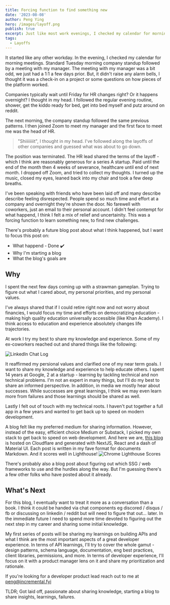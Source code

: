 ```yaml
---
title: Forcing function to find something new
date: '2023-08-08'
author: Peng Ying
hero: /images/layoff.png
publish: true
excerpt: Just like most work evenings, I checked my calendar for morning meetings.  There was a hint of something odd - a morning meeting with my manager, even though we just had a 1:1 a few days prior.
tags:
  - Layoffs
---
```


It started like any other workday.  In the evening, I checked my calendar for morning meetings.  Standard Tuesday morning company standup followed by a meeting with my manager.  The meeting with my manager was a bit odd, we just had a 1:1 a few days prior.  But, it didn't raise any alarm bells, I thought it was a check-in on a project or some questions on how pieces of the platform worked.  

Companies typically wait until Friday for HR changes right?  Or it happens overnight?  I thought in my head.  I followed the regular evening routine, shower, get the kiddo ready for bed, get into bed myself and putz around on reddit.

The next morning, the company standup followed the same previous patterns.  I then joined Zoom to meet my manager and the first face to meet me was the head of HR.  

<Blockquote>"Shiiiiiiiit", I thought in my head.  I've followed along the layoffs of other companies and guessed what was about to go down.</Blockquote>

The position was terminated.  The HR lead shared the terms of the layoff - which I think are reasonably generous for a series A startup.  Paid until the end of the month then 4 weeks of severance, healthcare until end of next month.  I dropped off Zoom, and tried to collect my thoughts.  I turned up the music, closed my eyes, leaned back into my chair and took a few deep breaths.

I've been speaking with friends who have been laid off and many describe describe feeling disrespected.  People spend so much time and effort at a company and overnight they're shown the door.  No farewell with coworkers, just an email to their personal account.  I didn't feel contempt for what happend, I think I felt a mix of relief and uncertainity.  This was a forcing function to learn something new, to find new challenges. 

There's probably a future blog post about what I think happened, but I want to focus this post on:

* What happend - Done :heavy_check_mark:
* Why I'm starting a blog
* What the blog's goals are

## Why
I spent the next few days coming up with a strawman gameplan.  Trying to figure out what I cared about, my personal priorities, and my personal values.  

I've always shared that if I could retire right now and not worry about financies, I would focus my time and efforts on democratizing education - making high quality education universally accessible (like Khan Academy).  I think access to education and experience absolutely changes life trajectories.

At work I try my best to share my knowledge and experience.  Some of my ex-coworkers reached out and shared things like the following:

<div className="Image__XSmall">
  <Image
    src="/images/linkedinchat.png"
    alt="LinkedIn Chat Log"
  />
</div>

It reaffirmed my persional values and clarified one of my near term goals.  I want to share my knowledge and experience to help educate others.  I spent 14 years at Google, 2 at a startup - learning by tackling technical and non technical problems.  I'm not an expert in many things, but I'll do my best to share an informed perspective.  In addition, in media we mostly hear about successes.  While successes are great learnings, I think we may even learn more from failures and those learnings should be shared as well.

Lastly I felt out of touch with my technical roots.  I haven't put together a full app in a few years and wanted to get back up to speed on modern development.

A blog felt like my preferred medium for sharing information.  However, instead of the easy, efficient choice Medium or Substack, I picked my own stack to get back to speed on web development.  And here we are, [this blog](https://github.com/pengying/incremental-blog) is hosted on Cloudflare and generated with NextJS, React and a dash of Material UI.  Each post is written in my fave format for documents Markdown.  And it scores well in Lighthouse!
![Chrome Lighthouse Scores](/images/lighthouse.png)

There's probably also a blog post about figuring out which SSG / web frameworks to use and the hurdles along the way.  But I'm guessing there's a few other folks who have posted about it already.

## What's Next
For this blog, I eventually want to treat it more as a conversation than a book.  I think it could be handed via chat components eg discored / disqus / fb or discussing on linkedin / reddit but will need to figure that out... later.  In the immediate future I need to spend more time devoted to figuring out the next step in my career and sharing some initial knowledge.

My first series of posts will be sharing my learnings on building APIs and what I think are the most important aspects of a great developer experience.  In terms of API learnings, I'll try to cover the whole gamut - design patterns, schema language, documentation, eng best practices, client libraries, permissions, and more.  In terms of developer experience, I'll focus on it with a product manager lens on it and share my prioritization and rationale.  

If you're looking for a developer product lead reach out to me at [peng@incremental.fyi](mailto:peng@incremental.fyi)

TLDR; Got laid off, passionate about sharing knowledge, starting a blog to share insights, learnings, failures.